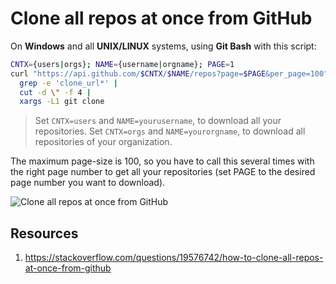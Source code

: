 # Clone all repos at once from GitHub

On **Windows** and all **UNIX/LINUX** systems, using **Git Bash** with this script:

```bash copy
CNTX={users|orgs}; NAME={username|orgname}; PAGE=1
curl "https://api.github.com/$CNTX/$NAME/repos?page=$PAGE&per_page=100" |
  grep -e 'clone_url*' |
  cut -d \" -f 4 |
  xargs -L1 git clone
```

> Set `CNTX=users` and `NAME=yourusername`, to download all your repositories.
> Set `CNTX=orgs` and `NAME=yourorgname`, to download all repositories of your organization.

The maximum page-size is 100, so you have to call this several times with the right page number to get all your repositories (set PAGE to the desired page number you want to download).

![Clone all repos at once from GitHub](/assets/230517_1814/01.png)

## Resources

1. https://stackoverflow.com/questions/19576742/how-to-clone-all-repos-at-once-from-github
